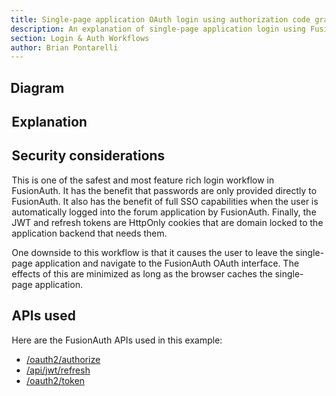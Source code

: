 ```yaml
---
title: Single-page application OAuth login using authorization code grant with JWTs and refresh tokens
description: An explanation of single-page application login using FusionAuth OAuth interface with the authorization code grant with JWTs and refresh tokens in cookies
section: Login & Auth Workflows
author: Brian Pontarelli
---
```


<Intro/>

## Diagram

<Legend/>

<Diagram/>

## Explanation

<OrderedList>
  <Step1/>
  <Step2/>
  <Step3/>
  <Step4/>
  <Step5/>
  <Step6/>
  <Step7/>
  <Step8/>
  <Step9/>
  <Step10/>
</OrderedList>

## Security considerations

This is one of the safest and most feature rich login workflow in FusionAuth. It has the benefit that passwords are only provided directly to FusionAuth. It also has the benefit of full SSO capabilities when the user is automatically logged into the forum application by FusionAuth. Finally, the JWT and refresh tokens are HttpOnly cookies that are domain locked to the application backend that needs them.

One downside to this workflow is that it causes the user to leave the single-page application and navigate to the FusionAuth OAuth interface. The effects of this are minimized as long as the browser caches the single-page application.

## APIs used

Here are the FusionAuth APIs used in this example:

* [/oauth2/authorize](/docs/v1/tech/oauth/endpoints#authorize)
* [/api/jwt/refresh](/docs/v1/tech/apis/jwt#refresh-a-jwt)
* [/oauth2/token](/docs/v1/tech/oauth/endpoints#refresh-token-grant-request)
